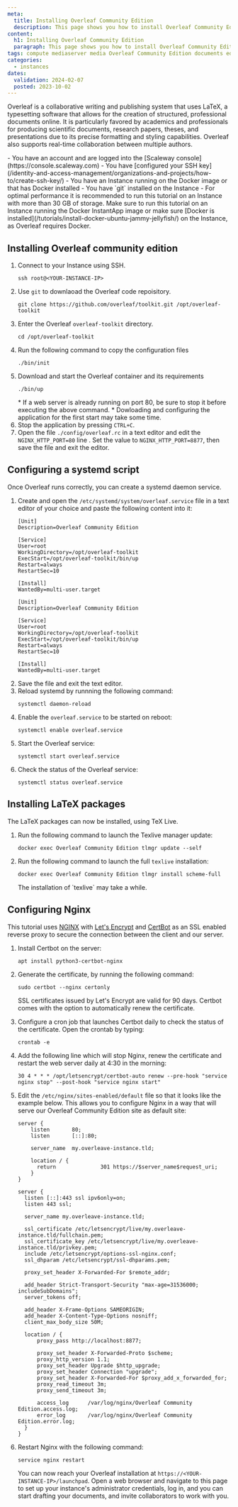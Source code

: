 ```yaml
---
meta:
  title: Installing Overleaf Community Edition
  description: This page shows you how to install Overleaf Community Edition on Ubuntu Linux
content:
  h1: Installing Overleaf Community Edition
  paragraph: This page shows you how to install Overleaf Community Edition on Ubuntu Linux
tags: compute mediaserver media Overleaf Community Edition documents editor
categories:
  - instances
dates:
  validation: 2024-02-07
  posted: 2023-10-02
---
```


Overleaf is a collaborative writing and publishing system that uses LaTeX, a typesetting software that allows for the creation of structured, professional documents online.
It is particularly favored by academics and professionals for producing scientific documents, research papers, theses, and presentations due to its precise formatting and styling capabilities. Overleaf also supports real-time collaboration between multiple authors.

<Macro id="requirements" >

<Message type="requirement">
  - You have an account and are logged into the [Scaleway console](https://console.scaleway.com)
  - You have [configured your SSH key](/identity-and-access-management/organizations-and-projects/how-to/create-ssh-key/)
  - You have an Instance running on the Docker image or that has Docker installed
  - You have `git` installed on the Instance
  - For optimal performance it is recommended to run this tutorial on an Instance with more than 30 GB of storage.
</Message>

<Message type="tip">
  Make sure to run this tutorial on an Instance running the Docker InstantApp image or make sure [Docker is installed](/tutorials/install-docker-ubuntu-jammy-jellyfish/) on the Instance, as Overleaf requires Docker.
</Message>

## Installing Overleaf community edition

1. Connect to your Instance using SSH.
    ```
    ssh root@<YOUR-INSTANCE-IP>
    ```
2. Use `git` to downlaoad the Overleaf code repoisitory.
    ```
    git clone https://github.com/overleaf/toolkit.git /opt/overleaf-toolkit
    ```
3. Enter the Overleaf `overleaf-toolkit` directory.
    ```
    cd /opt/overleaf-toolkit
    ```
4. Run the following command to copy the configuration files
    ```
    ./bin/init
    ```
5. Download and start the Overleaf container and its requirements
    ```
    ./bin/up
    ```
    <Message type="tip">
      * If a web server is already running on port 80, be sure to stop it before executing the above command.
      * Dowloading and configuring the application for the first start may take some time.
    </Message>
6. Stop the application by pressing `CTRL+C`.
7. Open the file `./config/overleaf.rc` in a text editor and edit the `NGINX_HTTP_PORT=80` line . Set the value to `NGINX_HTTP_PORT=8877`, then save the file and exit the editor.

## Configuring a systemd script

Once Overleaf runs correctly, you can create a systemd daemon service.

1. Create and open the `/etc/systemd/system/overleaf.service` file in a text editor of your choice and paste the following content into it:
    ```
    [Unit]
    Description=Overleaf Community Edition

    [Service]
    User=root
    WorkingDirectory=/opt/overleaf-toolkit
    ExecStart=/opt/overleaf-toolkit/bin/up
    Restart=always
    RestartSec=10

    [Install]
    WantedBy=multi-user.target

    [Unit]
    Description=Overleaf Community Edition

    [Service]
    User=root
    WorkingDirectory=/opt/overleaf-toolkit
    ExecStart=/opt/overleaf-toolkit/bin/up
    Restart=always
    RestartSec=10

    [Install]
    WantedBy=multi-user.target
    ```
2. Save the file and exit the text editor.
3. Reload systemd by runnning the following command:
    ```
    systemctl daemon-reload
    ```
4. Enable the `overleaf.service` to be started on reboot:
    ```
    systemctl enable overleaf.service
    ```
5. Start the Overleaf service:
    ```
    systemctl start overleaf.service
    ```
6. Check the status of the Overleaf service:
    ```
    systemctl status overleaf.service
    ```

## Installing LaTeX packages

The LaTeX packages can now be installed, using TeX Live.
1. Run the following command to launch the Texlive manager update:
    ```
    docker exec Overleaf Community Edition tlmgr update --self
    ```
2. Run the following command to launch the full `texlive` installation:
    ```
    docker exec Overleaf Community Edition tlmgr install scheme-full
    ```
    <Message type="note">
      The installation of `texlive` may take a while.
    </Message>

## Configuring Nginx

This tutorial uses [NGINX](https://nginx.org/en/) with [Let's Encrypt](https://letsencrypt.org/) and [CertBot](https://certbot.eff.org/) as an SSL enabled reverse proxy to secure the connection between the client and our server.

1. Install Certbot on the server:
    ```
    apt install python3-certbot-nginx
    ```
2. Generate the certificate, by running the following command:
    ```
    sudo certbot --nginx certonly
    ```

    SSL certificates issued by Let's Encrypt are valid for 90 days. Certbot comes with the option to automatically renew the certificate.
3. Configure a cron job that launches Certbot daily to check the status of the certificate. Open the crontab by typing:
    ```
    crontab -e
    ```
4. Add the following line which will stop Nginx, renew the certificate and restart the web server daily at 4:30 in the morning:
    ```
    30 4 * * * /opt/letsencrypt/certbot-auto renew --pre-hook "service nginx stop" --post-hook "service nginx start"
    ```
5.  Edit the `/etc/nginx/sites-enabled/default` file so that it looks like the example below. This allows you to configure Nginx in a way that will serve our Overleaf Community Edition site as default site:
    ```
    server {
        listen       80;
        listen       [::]:80;

        server_name  my.overleave-instance.tld;

        location / {
          return              301 https://$server_name$request_uri;
        }
    }

    server {
      listen [::]:443 ssl ipv6only=on;
      listen 443 ssl;

      server_name my.overleave-instance.tld;

      ssl_certificate /etc/letsencrypt/live/my.overleave-instance.tld/fullchain.pem;
      ssl_certificate_key /etc/letsencrypt/live/my.overleave-instance.tld/privkey.pem;
      include /etc/letsencrypt/options-ssl-nginx.conf;
      ssl_dhparam /etc/letsencrypt/ssl-dhparams.pem;

      proxy_set_header X-Forwarded-For $remote_addr;

      add_header Strict-Transport-Security "max-age=31536000; includeSubDomains";
      server_tokens off;

      add_header X-Frame-Options SAMEORIGIN;
      add_header X-Content-Type-Options nosniff;
      client_max_body_size 50M;

      location / {
          proxy_pass http://localhost:8877;

          proxy_set_header X-Forwarded-Proto $scheme;
          proxy_http_version 1.1;
          proxy_set_header Upgrade $http_upgrade;
          proxy_set_header Connection "upgrade";
          proxy_set_header X-Forwarded-For $proxy_add_x_forwarded_for;
          proxy_read_timeout 3m;
          proxy_send_timeout 3m;

          access_log      /var/log/nginx/Overleaf Community Edition.access.log;
          error_log       /var/log/nginx/Overleaf Community Edition.error.log;
      }
    }
    ```
6. Restart Nginx with the following command:
    ```
    service nginx restart
    ```
    You can now reach your Overleaf installation at `https://<YOUR-INSTANCE-IP>/launchpad`.
    Open a web browser and navigate to this page to set up your instance's administrator credentials, log in, and you can start drafting your documents, and invite collaborators to work with you.